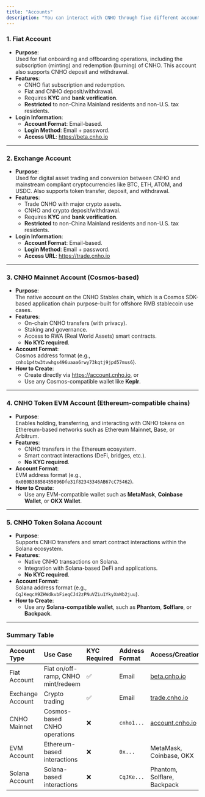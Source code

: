 ```yaml
---
title: "Accounts"
description: "You can interact with CNHO through five different account types, each serving a specific role in the platform."
---
```


### **1. Fiat Account**

- **Purpose**:\
  Used for fiat onboarding and offboarding operations, including the subscription (minting) and redemption (burning) of CNHO. This account also supports CNHO deposit and withdrawal.
- **Features**:
  - CNHO fiat subscription and redemption.
  - Fiat and CNHO deposit/withdrawal.
  - Requires **KYC** and **bank verification**.
  - **Restricted** to non-China Mainland residents and non-U.S. tax residents.
- **Login Information**:
  - **Account Format**: Email-based.
  - **Login Method**: Email \+ password.
  - **Access URL**: https://beta.cnho.io

---

### **2. Exchange Account**

- **Purpose**:\
  Used for digital asset trading and conversion between CNHO and mainstream compliant cryptocurrencies like BTC, ETH, ATOM, and USDC. Also supports token transfer, deposit, and withdrawal.
- **Features**:
  - Trade CNHO with major crypto assets.
  - CNHO and crypto deposit/withdrawal.
  - Requires **KYC** and **bank verification**.
  - **Restricted** to non-China Mainland residents and non-U.S. tax residents.
- **Login Information**:
  - **Account Format**: Email-based.
  - **Login Method**: Email \+ password.
  - **Access URL**: https://trade.cnho.io

---

### **3. CNHO Mainnet Account (Cosmos-based)**

- **Purpose**:\
  The native account on the CNHO Stables chain, which is a Cosmos SDK-based application chain purpose-built for offshore RMB stablecoin use cases.
- **Features**:
  - On-chain CNHO transfers (with privacy).
  - Staking and governance.
  - Access to RWA (Real World Assets) smart contracts.
  - **No KYC required**.
- **Account Format**:\
  Cosmos address format (e.g., `cnho1p4tw3tvwhgs496uaaa6rwy73kqtj9jpd57mus6`).
- **How to Create**:
  - Create directly via https://account.cnho.io, or
  - Use any Cosmos-compatible wallet like **Keplr**.

---

### **4. CNHO Token EVM Account (Ethereum-compatible chains)**

- **Purpose**:\
  Enables holding, transferring, and interacting with CNHO tokens on Ethereum-based networks such as Ethereum Mainnet, Base, or Arbitrum.
- **Features**:
  - CNHO transfers in the Ethereum ecosystem.
  - Smart contract interactions (DeFi, bridges, etc.).
  - **No KYC required**.
- **Account Format**:\
  EVM address format (e.g., `0x0B0B38858455096Dfe31f82343346AB67cC75462`).
- **How to Create**:
  - Use any EVM-compatible wallet such as **MetaMask**, **Coinbase Wallet**, or **OKX Wallet**.

---

### **5. CNHO Token Solana Account**

- **Purpose**:\
  Supports CNHO transfers and smart contract interactions within the Solana ecosystem.
- **Features**:
  - Native CNHO transactions on Solana.
  - Integration with Solana-based DeFi and applications.
  - **No KYC required**.
- **Account Format**:\
  Solana address format (e.g., `CqJKeqcX9ZHWdkvbFieqCJ42zPNuVZiu1YkyXnWb2juu`).
- **How to Create**:
  - Use any **Solana-compatible wallet**, such as **Phantom**, **Solflare**, or **Backpack**.

---

### Summary Table

| Account Type     | Use Case                           | KYC Required | Address Format | Access/Creation                           |
| :--------------- | :--------------------------------- | :----------- | :------------- | :---------------------------------------- |
| Fiat Account     | Fiat on/off-ramp, CNHO mint/redeem | ✅            | Email          | [beta.cnho.io](http://beta.cnho.io)       |
| Exchange Account | Crypto trading                     | ✅            | Email          | [trade.cnho.io](http://trade.cnho.io)     |
| CNHO Mainnet     | Cosmos-based CNHO operations       | ❌            | `cnho1...`     | [account.cnho.io](http://account.cnho.io) |
| EVM Account      | Ethereum-based interactions        | ❌            | `0x...`        | MetaMask, Coinbase, OKX                   |
| Solana Account   | Solana-based interactions          | ❌            | `CqJKe...`     | Phantom, Solflare, Backpack               |
